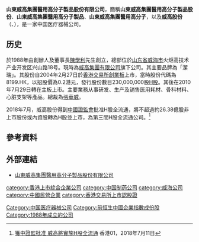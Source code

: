 {{Infobox Company 
| company_name         = 山東威高集團醫用高分子製品股份有限公司
| company_name_en      = Shandong Weigao Group Medical Polymer Company Limited
| company_logo         = 
| company_type         = [[股份有限公司|股份有限公司]]
| company_slogan       = 
| traded_as            = {{hkex|01066}}
| foundation           = 1988年
| location             = {{CHN}}<br>[[山东省|山东省]][[威海市|威海市]]火炬高新技术产业开发区兴山路18号 
| area_served          = 
| ROC_UBN              = 
| key_people           = [[總裁|總裁]]：張華威
| industry             = 
| products             = 業務从事研发<br>生产及销售医用耗材<br>骨科材料<br>心脏支架
| assets               =  
| capital              = 
| revenue              = 
| operating_income     = 
| profit               = 
| market_value         =
| num_employees        = 
| P/E ratio            =
| earnings_per_share   =
| Net_asset_value      =
| accounting_period    = 
| parent               = 威高集團
| divisions            = 
| major_shareholder    = 
| subsid               = 
| homepage             = [http://www.weigaogroup.com www.weigaogroup.com]
| footnotes            = 
| width                = 
}}
'''山東威高集團醫用高分子製品股份有限公司'''，簡稱'''山東威高集團醫用高分子製品股份'''、'''山東威高集團醫用高分子製品'''、'''山東威高集團醫用高分子'''，以及'''威高股份'''（{{lang-en|'''Shandong Weigao Group Medical Polymer Company Limited'''}}、{{hkex|01066}}），是一家中国医疗器械公司。

==历史==
於1988年由創辦人及董事長[[陳學利|陳學利]]先生創立，總部位於[[山东省|山东省]][[威海市|威海市]]火炬高技术产业开发区兴山路18号。現時為[[威高集團有限公司|威高集團有限公司]]旗下公司。其主要品牌為「潔瑞」。其股份自2004年2月27日於[[香港交易所|香港交易所]][[香港創業板|創業板]]上市，當時股份代碼為8199.HK，以招股價為0.2港元，發行股份數目230,000,000股[[H股|H股]]。其後在2010年7月29日轉在主板上市。主要業務从事研发、生产及销售医用耗材、骨科材料、心脏支架等產品。總裁為[[張華威|張華威]]。

2018年7月，威高股份得到[[中國證監會|中國證監會]]批准H股全流通，將不超過約26.38億股非上市股份或內資股轉為H股並上市，為第三間H股全流通公司。<ref>[https://www.hk01.com/財經快訊/209328/獲中證監批准-威高將實施h股全流通 獲中證監批准 威高將實施H股全流通] {{Wayback|url=https://www.hk01.com/%E8%B2%A1%E7%B6%93%E5%BF%AB%E8%A8%8A/209328/%E7%8D%B2%E4%B8%AD%E8%AD%89%E7%9B%A3%E6%89%B9%E5%87%86-%E5%A8%81%E9%AB%98%E5%B0%87%E5%AF%A6%E6%96%BDh%E8%82%A1%E5%85%A8%E6%B5%81%E9%80%9A |date=20210805053257 }} 香港01，2018年7月11日</ref>

==參考資料==
{{reflist}}

==外部連結==
*[http://www.weigaogroup.com 山東威高集團醫用高分子製品股份有限公司] {{Wayback|url=http://www.weigaogroup.com/ |date=20210116171646 }}

[[category:香港上市綜合企業公司|category:香港上市綜合企業公司]]
[[category:中国制药公司|category:中国制药公司]]
[[Category:中国医疗器械公司|Category:中国医疗器械公司]]
[[category:威海公司|category:威海公司]]
[[category:中國民營企業|category:中國民營企業]]
[[category:香港交易所上市認股證|category:香港交易所上市認股證]]
[[Category:前恒生中國企業指數成份股|Category:前恒生中國企業指數成份股]]
[[Category:1988年成立的公司|Category:1988年成立的公司]]